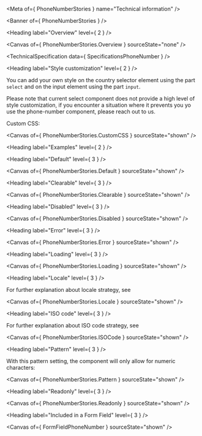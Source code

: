 
<Meta of={ PhoneNumberStories } name="Technical information" />

<Banner of={ PhoneNumberStories } />

<Heading label="Overview" level={ 2 } />

<Canvas of={ PhoneNumberStories.Overview } sourceState="none" />

<TechnicalSpecification data={ SpecificationsPhoneNumber } />

<Heading label="Style customization" level={ 2 } />

You can add your own style on the country selector element using the part `select` and on
the input element using the part `input`.

Please note that current select component does not provide a high level of style customization, if you encounter
a situation where it prevents you yo use the phone-number component, please reach out to us.

Custom CSS:

<Canvas of={ PhoneNumberStories.CustomCSS } sourceState="shown" />

<Heading label="Examples" level={ 2 } />

<Heading label="Default" level={ 3 } />

<Canvas of={ PhoneNumberStories.Default } sourceState="shown" />

<Heading label="Clearable" level={ 3 } />

<Canvas of={ PhoneNumberStories.Clearable } sourceState="shown" />

<Heading label="Disabled" level={ 3 } />

<Canvas of={ PhoneNumberStories.Disabled } sourceState="shown" />

<Heading label="Error" level={ 3 } />

<Canvas of={ PhoneNumberStories.Error } sourceState="shown" />

<Heading label="Loading" level={ 3 } />

<Canvas of={ PhoneNumberStories.Loading } sourceState="shown" />

<Heading label="Locale" level={ 3 } />

For further explanation about locale strategy, see [<OdsLink label="the Locale behavior" />](?path=/docs/ods-components-form-elements-phone-number--documentation#locale)

<Canvas of={ PhoneNumberStories.Locale } sourceState="shown" />

<Heading label="ISO code" level={ 3 } />

For further explanation about ISO code strategy, see [<OdsLink label="the Iso Code behavior" />](?path=/docs/ods-components-form-elements-phone-number--documentation#iso-code)

<Canvas of={ PhoneNumberStories.ISOCode } sourceState="shown" />

<Heading label="Pattern" level={ 3 } />

With this pattern setting, the component will only allow for numeric characters:

<Canvas of={ PhoneNumberStories.Pattern } sourceState="shown" />

<Heading label="Readonly" level={ 3 } />

<Canvas of={ PhoneNumberStories.Readonly } sourceState="shown" />

<Heading label="Included in a Form Field" level={ 3 } />

<Canvas of={ FormFieldPhoneNumber } sourceState="shown" />
